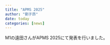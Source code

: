 ```yaml
---
title: "APMS 2025"
author: "劉子昂"
date: today
categories: [news]
---
```


M1の遠田さんがAPMS 2025にて発表を行いました。